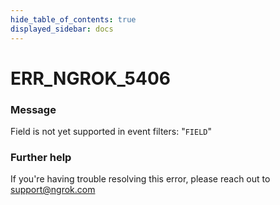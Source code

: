```yaml
---
hide_table_of_contents: true
displayed_sidebar: docs
---
```



# ERR_NGROK_5406

### Message

Field is not yet supported in event filters: "`FIELD`"

### Further help

If you're having trouble resolving this error, please reach out to [support@ngrok.com](mailto:support@ngrok.com?subject=Help%20with%20ERR_NGROK_5406)

<ErrorDetails error="err_ngrok_5406" />
